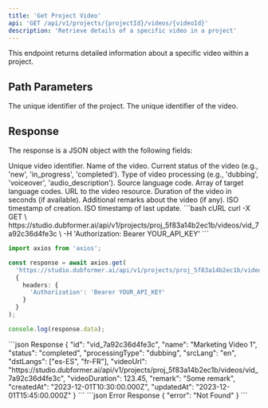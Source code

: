 ```yaml
---
title: 'Get Project Video'
api: 'GET /api/v1/projects/{projectId}/videos/{videoId}'
description: 'Retrieve details of a specific video in a project'
---
```


This endpoint returns detailed information about a specific video within a project.

## Path Parameters

<ParamField path="projectId" type="string" required>
  The unique identifier of the project.
</ParamField>

<ParamField path="videoId" type="string" required>
  The unique identifier of the video.
</ParamField>

## Response

The response is a JSON object with the following fields:

<ResponseField name="id" type="string">
  Unique video identifier.
</ResponseField>
<ResponseField name="name" type="string">
  Name of the video.
</ResponseField>
<ResponseField name="status" type="string">
  Current status of the video (e.g., 'new', 'in_progress', 'completed').
</ResponseField>
<ResponseField name="processingType" type="string">
  Type of video processing (e.g., 'dubbing', 'voiceover', 'audio_description').
</ResponseField>
<ResponseField name="srcLang" type="string">
  Source language code.
</ResponseField>
<ResponseField name="dstLangs" type="array">
  Array of target language codes.
</ResponseField>
<ResponseField name="videoUrl" type="string">
  URL to the video resource.
</ResponseField>
<ResponseField name="videoDuration" type="number">
  Duration of the video in seconds (if available).
</ResponseField>
<ResponseField name="remark" type="string">
  Additional remarks about the video (if any).
</ResponseField>
<ResponseField name="createdAt" type="string">
  ISO timestamp of creation.
</ResponseField>
<ResponseField name="updatedAt" type="string">
  ISO timestamp of last update.
</ResponseField>

<RequestExample>
```bash cURL
curl -X GET \
  https://studio.dubformer.ai/api/v1/projects/proj_5f83a14b2ec1b/videos/vid_7a92c36d4fe3c \
  -H 'Authorization: Bearer YOUR_API_KEY'
```

```typescript TypeScript
import axios from 'axios';

const response = await axios.get(
  'https://studio.dubformer.ai/api/v1/projects/proj_5f83a14b2ec1b/videos/vid_7a92c36d4fe3c',
  {
    headers: {
      'Authorization': 'Bearer YOUR_API_KEY'
    }
  }
);

console.log(response.data);
```
</RequestExample>

<ResponseExample>
```json Response
{
  "id": "vid_7a92c36d4fe3c",
  "name": "Marketing Video 1",
  "status": "completed",
  "processingType": "dubbing",
  "srcLang": "en",
  "dstLangs": ["es-ES", "fr-FR"],
  "videoUrl": "https://studio.dubformer.ai/api/v1/projects/proj_5f83a14b2ec1b/videos/vid_7a92c36d4fe3c",
  "videoDuration": 123.45,
  "remark": "Some remark",
  "createdAt": "2023-12-01T10:30:00.000Z",
  "updatedAt": "2023-12-01T15:45:00.000Z"
}
```
</ResponseExample>

<ResponseExample>
```json Error Response
{
  "error": "Not Found"
}
```
</ResponseExample> 
